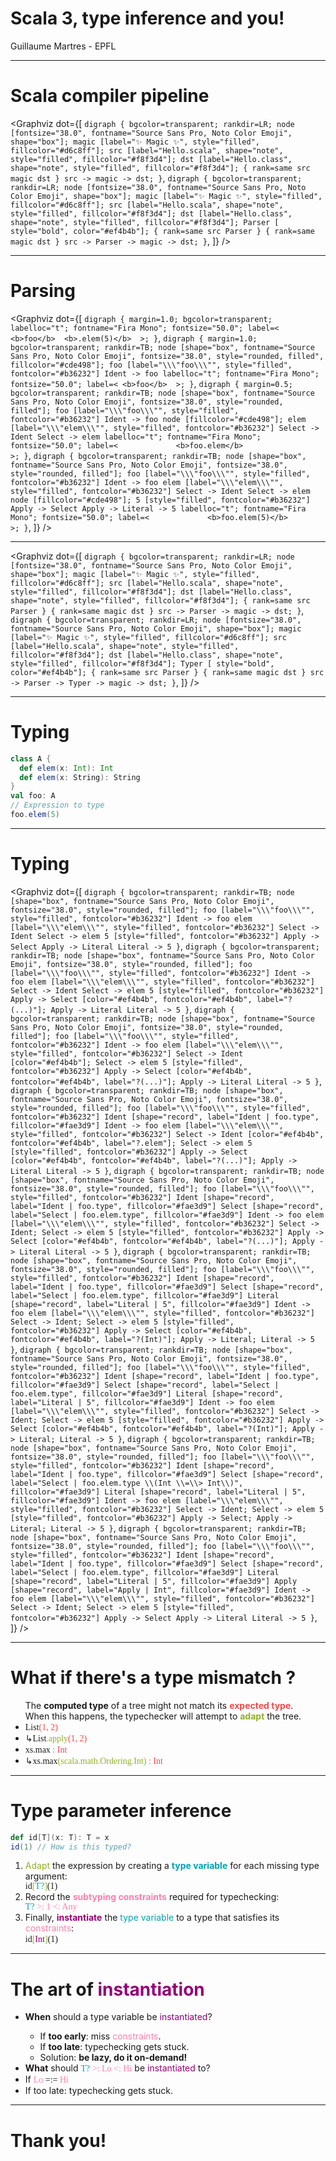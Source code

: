 





# Scala 3, type inference and you!

Guillaume Martres - EPFL

---

# Scala compiler pipeline

<Graphviz dot={[
`
digraph {
bgcolor=transparent;
rankdir=LR;
node [fontsize="38.0", fontname="Source Sans Pro, Noto Color Emoji", shape="box"];
magic [label="✨ Magic ✨", style="filled", fillcolor="#d6c8ff"];
src [label="Hello.scala", shape="note", style="filled", fillcolor="#f8f3d4"];
dst [label="Hello.class", shape="note", style="filled", fillcolor="#f8f3d4"];
{ rank=same src magic dst }
src -> magic -> dst;
}
`,
`
digraph {
bgcolor=transparent;
rankdir=LR;
node [fontsize="38.0", fontname="Source Sans Pro, Noto Color Emoji", shape="box"];
magic [label="✨ Magic ✨", style="filled", fillcolor="#d6c8ff"];
src [label="Hello.scala", shape="note", style="filled", fillcolor="#f8f3d4"];
dst [label="Hello.class", shape="note", style="filled", fillcolor="#f8f3d4"];
Parser [ style="bold", color="#ef4b4b"];
{ rank=same src Parser }
{ rank=same magic dst }
src -> Parser -> magic -> dst;
}
`,
]} />

---

# Parsing

<Graphviz dot={[
`
digraph {
margin=1.0;
bgcolor=transparent;
labelloc="t";
fontname="Fira Mono";
fontsize="50.0";
label=< <b>foo</b>  <b>.elem(5)</b>  >;
}
`,
`
digraph {
margin=1.0;
bgcolor=transparent;
rankdir=TB;
node [shape="box", fontname="Source Sans Pro, Noto Color Emoji", fontsize="38.0", style="rounded, filled", fillcolor="#cde498"];
foo [label="\\\"foo\\\"", style="filled", fontcolor="#b36232"]
Ident -> foo
labelloc="t";
fontname="Fira Mono";
fontsize="50.0";
label=< <b>foo</b>  >;
}
`,
`
digraph {
margin=0.5;
bgcolor=transparent;
rankdir=TB;
node [shape="box", fontname="Source Sans Pro, Noto Color Emoji", fontsize="38.0", style="rounded, filled"];
foo [label="\\\"foo\\\"", style="filled", fontcolor="#b36232"]
Ident -> foo
node [fillcolor="#cde498"];
elem [label="\\\"elem\\\"", style="filled", fontcolor="#b36232"]
Select -> Ident
Select -> elem
labelloc="t";
fontname="Fira Mono";
fontsize="50.0";
label=<             <b>foo.elem</b>                    >;
}
`,
`
digraph {
bgcolor=transparent;
rankdir=TB;
node [shape="box", fontname="Source Sans Pro, Noto Color Emoji", fontsize="38.0", style="rounded, filled"];
foo [label="\\\"foo\\\"", style="filled", fontcolor="#b36232"]
Ident -> foo
elem [label="\\\"elem\\\"", style="filled", fontcolor="#b36232"]
Select -> Ident
Select -> elem
node [fillcolor="#cde498"];
5 [style="filled", fontcolor="#b36232"]
  Apply -> Select
Apply -> Literal -> 5
labelloc="t";
fontname="Fira Mono";
fontsize="50.0";
label=<             <b>foo.elem(5)</b>                    >;
}
`,
]} />

---

<Graphviz dot={[
`
digraph {
bgcolor=transparent;
rankdir=LR;
node [fontsize="38.0", fontname="Source Sans Pro, Noto Color Emoji", shape="box"];
magic [label="✨ Magic ✨", style="filled", fillcolor="#d6c8ff"];
src [label="Hello.scala", shape="note", style="filled", fillcolor="#f8f3d4"];
dst [label="Hello.class", shape="note", style="filled", fillcolor="#f8f3d4"];
{ rank=same src Parser }
{ rank=same magic dst }
src -> Parser -> magic -> dst;
}
`,
`
digraph {
bgcolor=transparent;
rankdir=LR;
node [fontsize="38.0", fontname="Source Sans Pro, Noto Color Emoji", shape="box"];
magic [label="✨ Magic ✨", style="filled", fillcolor="#d6c8ff"];
src [label="Hello.scala", shape="note", style="filled", fillcolor="#f8f3d4"];
dst [label="Hello.class", shape="note", style="filled", fillcolor="#f8f3d4"];
Typer [ style="bold", color="#ef4b4b"];
{ rank=same src Parser }
{ rank=same magic dst }
src -> Parser -> Typer -> magic -> dst;
}
`,
]} />

---

# Typing

```scala
class A {
  def elem(x: Int): Int
  def elem(x: String): String
}
val foo: A
// Expression to type
foo.elem(5)
```

---

# Typing

<Graphviz dot={[
`
digraph {
bgcolor=transparent;
rankdir=TB;
node [shape="box", fontname="Source Sans Pro, Noto Color Emoji", fontsize="38.0", style="rounded, filled"];
foo [label="\\\"foo\\\"", style="filled", fontcolor="#b36232"]
Ident -> foo
elem [label="\\\"elem\\\"", style="filled", fontcolor="#b36232"]
Select -> Ident
Select -> elem
5 [style="filled", fontcolor="#b36232"]
Apply -> Select
Apply -> Literal
Literal -> 5
}
`,
`
digraph {
bgcolor=transparent;
rankdir=TB;
node [shape="box", fontname="Source Sans Pro, Noto Color Emoji", fontsize="38.0", style="rounded, filled"];
foo [label="\\\"foo\\\"", style="filled", fontcolor="#b36232"]
Ident -> foo
elem [label="\\\"elem\\\"", style="filled", fontcolor="#b36232"]
Select -> Ident
Select -> elem
5 [style="filled", fontcolor="#b36232"]
Apply -> Select [color="#ef4b4b", fontcolor="#ef4b4b", label="?(...)"];
Apply -> Literal
Literal -> 5
}
`,
`
digraph {
bgcolor=transparent;
rankdir=TB;
node [shape="box", fontname="Source Sans Pro, Noto Color Emoji", fontsize="38.0", style="rounded, filled"];
foo [label="\\\"foo\\\"", style="filled", fontcolor="#b36232"]
Ident -> foo
elem [label="\\\"elem\\\"", style="filled", fontcolor="#b36232"]
Select -> Ident [color="#ef4b4b"];
Select -> elem
5 [style="filled", fontcolor="#b36232"]
Apply -> Select [color="#ef4b4b", fontcolor="#ef4b4b", label="?(...)"];
Apply -> Literal
Literal -> 5
}
`,
`
digraph {
bgcolor=transparent;
rankdir=TB;
node [shape="box", fontname="Source Sans Pro, Noto Color Emoji", fontsize="38.0", style="rounded, filled"];
foo [label="\\\"foo\\\"", style="filled", fontcolor="#b36232"]
    Ident [shape="record", label="Ident | foo.type", fillcolor="#fae3d9"]
Ident -> foo
elem [label="\\\"elem\\\"", style="filled", fontcolor="#b36232"]
Select -> Ident [color="#ef4b4b", fontcolor="#ef4b4b", label="?.elem"];
Select -> elem
5 [style="filled", fontcolor="#b36232"]
Apply -> Select [color="#ef4b4b", fontcolor="#ef4b4b", label="?(...)"];
Apply -> Literal
Literal -> 5
}
`,
`
digraph {
bgcolor=transparent;
rankdir=TB;
node [shape="box", fontname="Source Sans Pro, Noto Color Emoji", fontsize="38.0", style="rounded, filled"];
foo [label="\\\"foo\\\"", style="filled", fontcolor="#b36232"]
Ident [shape="record", label="Ident | foo.type", fillcolor="#fae3d9"]
Select [shape="record", label="Select | foo.elem.type", fillcolor="#fae3d9"]
Ident -> foo
elem [label="\\\"elem\\\"", style="filled", fontcolor="#b36232"]
Select -> Ident;
Select -> elem
5 [style="filled", fontcolor="#b36232"]
Apply -> Select [color="#ef4b4b", fontcolor="#ef4b4b", label="?(...)"];
Apply -> Literal
Literal -> 5
}
`,
`
digraph {
bgcolor=transparent;
rankdir=TB;
node [shape="box", fontname="Source Sans Pro, Noto Color Emoji", fontsize="38.0", style="rounded, filled"];
foo [label="\\\"foo\\\"", style="filled", fontcolor="#b36232"]
Ident [shape="record", label="Ident | foo.type", fillcolor="#fae3d9"]
Select [shape="record", label="Select | foo.elem.type", fillcolor="#fae3d9"]
Literal [shape="record", label="Literal | 5", fillcolor="#fae3d9"]
Ident -> foo
elem [label="\\\"elem\\\"", style="filled", fontcolor="#b36232"]
Select -> Ident;
Select -> elem
5 [style="filled", fontcolor="#b36232"]
Apply -> Select [color="#ef4b4b", fontcolor="#ef4b4b", label="?(Int)"];
Apply -> Literal;
Literal -> 5
}
`,
`
digraph {
bgcolor=transparent;
rankdir=TB;
node [shape="box", fontname="Source Sans Pro, Noto Color Emoji", fontsize="38.0", style="rounded, filled"];
foo [label="\\\"foo\\\"", style="filled", fontcolor="#b36232"]
Ident [shape="record", label="Ident | foo.type", fillcolor="#fae3d9"]
Select [shape="record", label="Select | foo.elem.type", fillcolor="#fae3d9"]
Literal [shape="record", label="Literal | 5", fillcolor="#fae3d9"]
Ident -> foo
elem [label="\\\"elem\\\"", style="filled", fontcolor="#b36232"]
Select -> Ident;
Select -> elem
5 [style="filled", fontcolor="#b36232"]
Apply -> Select [color="#ef4b4b", fontcolor="#ef4b4b", label="?(Int)"];
Apply -> Literal;
Literal -> 5
}
`,
`
digraph {
bgcolor=transparent;
rankdir=TB;
node [shape="box", fontname="Source Sans Pro, Noto Color Emoji", fontsize="38.0", style="rounded, filled"];
foo [label="\\\"foo\\\"", style="filled", fontcolor="#b36232"]
Ident [shape="record", label="Ident | foo.type", fillcolor="#fae3d9"]
Select [shape="record", label="Select | foo.elem.type \\(Int \\=\\> Int\\)", fillcolor="#fae3d9"]
Literal [shape="record", label="Literal | 5", fillcolor="#fae3d9"]
Ident -> foo
elem [label="\\\"elem\\\"", style="filled", fontcolor="#b36232"]
Select -> Ident;
Select -> elem
5 [style="filled", fontcolor="#b36232"]
Apply -> Select;
Apply -> Literal;
Literal -> 5
}
`,
`
digraph {
bgcolor=transparent;
rankdir=TB;
node [shape="box", fontname="Source Sans Pro, Noto Color Emoji", fontsize="38.0", style="rounded, filled"];
foo [label="\\\"foo\\\"", style="filled", fontcolor="#b36232"]
Ident [shape="record", label="Ident | foo.type", fillcolor="#fae3d9"]
Select [shape="record", label="Select | foo.elem.type", fillcolor="#fae3d9"]
Literal [shape="record", label="Literal | 5", fillcolor="#fae3d9"]
Apply [shape="record", label="Apply | Int", fillcolor="#fae3d9"]
Ident -> foo
elem [label="\\\"elem\\\"", style="filled", fontcolor="#b36232"]
Select -> Ident;
Select -> elem
5 [style="filled", fontcolor="#b36232"]
Apply -> Select
Apply -> Literal
Literal -> 5
}
`,
]} />

---

# What if there's a type mismatch ?

<ul>
  The <b>computed type</b> of a tree might not match its <b
  style="color: #ef4b4b;">expected type</b>.<br/>
  <Appear>
    <span>When this happens, the typechecker will attempt to <b style="color: #91b029;">adapt</b> the tree.</span>
    <li><span style="font-family: Fira Mono;">List<span style="color: #ef4b4b;">(1, 2)</span></span></li>
    <li><span style="font-family: Fira Mono;">↳List<span style="color: #91b029;">.apply</span><span style="color: #ef4b4b;">(1, 2)</span></span></li>
    <li><span style="font-family: Fira Mono;"> xs.max <span style="color: #ef4b4b;">: Int</span></span></li>
    <li><span style="font-family: Fira Mono;">↳xs.max<span style="color: #91b029;">(scala.math.Ordering.Int)</span> <span style="color: #ef4b4b;">: Int</span></span></li>
  </Appear>
</ul>

---

# Type parameter inference

```scala
def id[T](x: T): T = x
id(1) // How is this typed?
```
<ol>
<Appear>
<li><span style="color: #91b029;">Adapt</span> the expression by creating a <b style="color: #00a2b3;">type variable</b> for each missing type argument:</li>
<span><span style="font-family: Fira Mono;">id<span style="color: #91b029;">[</span><span style="color: #00a2b3;">T?</span><span style="color: #91b029;">]</span>(1)</span></span>
<li>Record the <b style="color: #ff80ae;">subtyping constraints</b> required for typechecking:</li>
<span><span style="font-family: Fira Mono;"><span style="color:
#00a2b3;">T?</span> <span style="color: #ff80ae;">&gt;: 1 &lt;: Any</span></span></span>
<li>Finally, <b style="color: #930077;">instantiate</b> the <span style="color: #00a2b3;">type variable</span> to a type that satisfies its <span style="color: #ff80ae;">constraints</span>:<br/>
    <span style="font-family: Fira Mono;"><span style="font-family: Fira Mono;">id<span style="color: #91b029;">[</span><span style="color: #930077;">Int</span><span style="color: #91b029;">]</span>(1)</span></span>
</li>
</Appear>
</ol>

---

# The art of <span style="color: #930077;">instantiation</span>

<ul>
<li><b>When</b> should a type variable be <span style="color: #930077;">instantiated</span>?</li>
<ul>
<Appear>
<li>If <b>too early</b>: miss <span style="color: #ff80ae;">constraints</span>.</li>
<li>If <b>too late</b>: typechecking gets stuck.</li>
<li>Solution: <b>be lazy, do it on-demand!</b></li>
</Appear>
</ul>
<li><b>What</b> should <span style="font-family: Fira Mono;"><span style="color:#00a2b3;">T?</span> <span style="color: #ff80ae;">&gt;: Lo &lt;: Hi</span></span> be <span style="color: #930077;">instantiated</span> to?</li>
<Appear>
<span></span>
<span></span>
<span></span>
<li>If <span style="font-family: Fira Mono;"><span style="color:
#ff80ae;">Lo</span> =:= <span style="color: #ff80ae;">Hi</span></span></li>
<li>If too late: typechecking gets stuck.</li>
</Appear>
</ul>

---

# Thank you!

